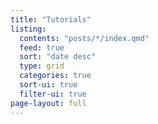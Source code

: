```yaml
---
title: "Tutorials"
listing:
  contents: "posts/*/index.qmd"
  feed: true
  sort: "date desc"
  type: grid
  categories: true
  sort-ui: true
  filter-ui: true
page-layout: full
---
```


